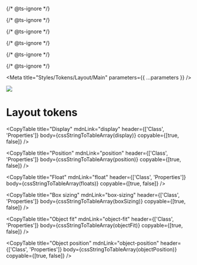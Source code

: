 
{/* @ts-ignore */}

{/* @ts-ignore */}

{/* @ts-ignore */}

{/* @ts-ignore */}

{/* @ts-ignore */}

{/* @ts-ignore */}

<Meta title="Styles/Tokens/Layout/Main" parameters={{ ...parameters }} />

![](https://graphics.thomsonreuters.com/style-assets/images/logos/reuters-graphics-logo/svg/graphics-logo-color-dark.svg)

# Layout tokens

<CopyTable
  title="Display"
  mdnLink="display"
  header={['Class', 'Properties']}
  body={cssStringToTableArray(display)}
  copyable={[true, false]}
/>

<CopyTable
  title="Position"
  mdnLink="position"
  header={['Class', 'Properties']}
  body={cssStringToTableArray(position)}
  copyable={[true, false]}
/>

<CopyTable
  title="Float"
  mdnLink="float"
  header={['Class', 'Properties']}
  body={cssStringToTableArray(floats)}
  copyable={[true, false]}
/>

<CopyTable
  title="Box sizing"
  mdnLink="box-sizing"
  header={['Class', 'Properties']}
  body={cssStringToTableArray(boxSizing)}
  copyable={[true, false]}
/>

<CopyTable
  title="Object fit"
  mdnLink="object-fit"
  header={['Class', 'Properties']}
  body={cssStringToTableArray(objectFit)}
  copyable={[true, false]}
/>

<CopyTable
  title="Object position"
  mdnLink="object-position"
  header={['Class', 'Properties']}
  body={cssStringToTableArray(objectPosition)}
  copyable={[true, false]}
/>
